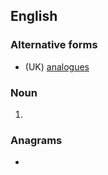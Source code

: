 {{also|analōgs}}
==English==

===Alternative forms===
* (UK) [[analogues]]

===Noun===
{{head|en|noun plural form}}

# {{lb|en|US}} {{plural of|analog|lang=en}}

===Anagrams===
* {{anagrams|en|a=aaglnos|Salonga}}
